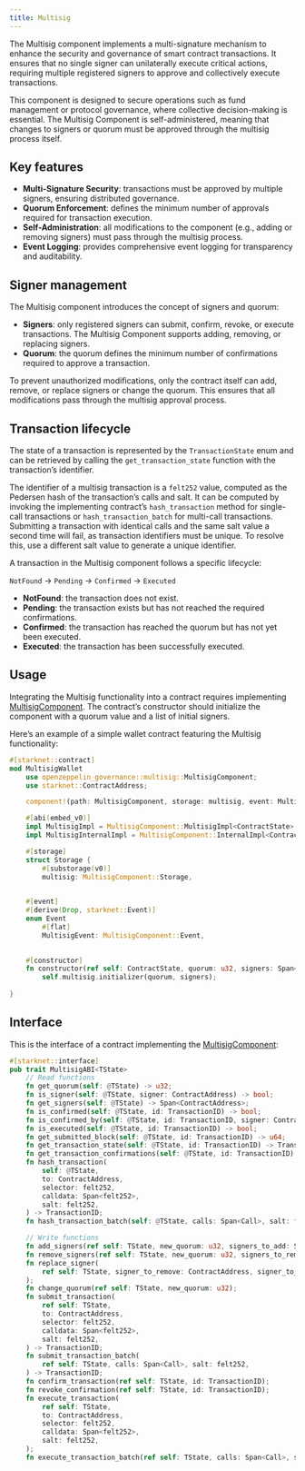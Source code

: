 ```yaml
---
title: Multisig
---
```


The Multisig component implements a multi-signature mechanism to enhance the security and 
governance of smart contract transactions. It ensures that no single signer can unilaterally 
execute critical actions, requiring multiple registered signers to approve and collectively 
execute transactions.

This component is designed to secure operations such as fund management or protocol governance, 
where collective decision-making is essential. The Multisig Component is self-administered, 
meaning that changes to signers or quorum must be approved through the multisig process itself.

## Key features

* **Multi-Signature Security**: transactions must be approved by multiple signers, ensuring 
distributed governance.
* **Quorum Enforcement**: defines the minimum number of approvals required for transaction execution.
* **Self-Administration**: all modifications to the component (e.g., adding or removing signers) 
must pass through the multisig process.
* **Event Logging**: provides comprehensive event logging for transparency and auditability.

## Signer management

The Multisig component introduces the concept of signers and quorum:

* **Signers**: only registered signers can submit, confirm, revoke, or execute transactions. The Multisig 
Component supports adding, removing, or replacing signers.
* **Quorum**: the quorum defines the minimum number of confirmations required to approve a transaction. 

<Callout>
To prevent unauthorized modifications, only the contract itself can add, remove, or replace signers or change the quorum. 
</Callout>
This ensures that all modifications pass through the multisig approval process.

## Transaction lifecycle

The state of a transaction is represented by the `TransactionState` enum and can be retrieved 
by calling the `get_transaction_state` function with the transaction’s identifier.

The identifier of a multisig transaction is a `felt252` value, computed as the Pedersen hash 
of the transaction’s calls and salt. It can be computed by invoking the implementing contract’s 
`hash_transaction` method for single-call transactions or `hash_transaction_batch` for multi-call 
transactions. Submitting a transaction with identical calls and the same salt value a second time 
will fail, as transaction identifiers must be unique. To resolve this, use a different salt value 
to generate a unique identifier.

A transaction in the Multisig component follows a specific lifecycle:

`NotFound` → `Pending` → `Confirmed` → `Executed`

* **NotFound**: the transaction does not exist.
* **Pending**: the transaction exists but has not reached the required confirmations.
* **Confirmed**: the transaction has reached the quorum but has not yet been executed.
* **Executed**: the transaction has been successfully executed.

## Usage

Integrating the Multisig functionality into a contract requires implementing [MultisigComponent](api/governance.mdx#MultisigComponent).
The contract’s constructor should initialize the component with a quorum value and a list of initial signers.

Here’s an example of a simple wallet contract featuring the Multisig functionality:

```rust
#[starknet::contract]
mod MultisigWallet 
    use openzeppelin_governance::multisig::MultisigComponent;
    use starknet::ContractAddress;

    component!(path: MultisigComponent, storage: multisig, event: MultisigEvent);

    #[abi(embed_v0)]
    impl MultisigImpl = MultisigComponent::MultisigImpl<ContractState>;
    impl MultisigInternalImpl = MultisigComponent::InternalImpl<ContractState>;

    #[storage]
    struct Storage {
        #[substorage(v0)]
        multisig: MultisigComponent::Storage,
    

    #[event]
    #[derive(Drop, starknet::Event)]
    enum Event 
        #[flat]
        MultisigEvent: MultisigComponent::Event,
    

    #[constructor]
    fn constructor(ref self: ContractState, quorum: u32, signers: Span<ContractAddress>) 
        self.multisig.initializer(quorum, signers);
    
}
```

## Interface

This is the interface of a contract implementing the [MultisigComponent](api/governance.mdx#MultisigComponent):

```rust
#[starknet::interface]
pub trait MultisigABI<TState> 
    // Read functions
    fn get_quorum(self: @TState) -> u32;
    fn is_signer(self: @TState, signer: ContractAddress) -> bool;
    fn get_signers(self: @TState) -> Span<ContractAddress>;
    fn is_confirmed(self: @TState, id: TransactionID) -> bool;
    fn is_confirmed_by(self: @TState, id: TransactionID, signer: ContractAddress) -> bool;
    fn is_executed(self: @TState, id: TransactionID) -> bool;
    fn get_submitted_block(self: @TState, id: TransactionID) -> u64;
    fn get_transaction_state(self: @TState, id: TransactionID) -> TransactionState;
    fn get_transaction_confirmations(self: @TState, id: TransactionID) -> u32;
    fn hash_transaction(
        self: @TState,
        to: ContractAddress,
        selector: felt252,
        calldata: Span<felt252>,
        salt: felt252,
    ) -> TransactionID;
    fn hash_transaction_batch(self: @TState, calls: Span<Call>, salt: felt252) -> TransactionID;

    // Write functions
    fn add_signers(ref self: TState, new_quorum: u32, signers_to_add: Span<ContractAddress>);
    fn remove_signers(ref self: TState, new_quorum: u32, signers_to_remove: Span<ContractAddress>);
    fn replace_signer(
        ref self: TState, signer_to_remove: ContractAddress, signer_to_add: ContractAddress,
    );
    fn change_quorum(ref self: TState, new_quorum: u32);
    fn submit_transaction(
        ref self: TState,
        to: ContractAddress,
        selector: felt252,
        calldata: Span<felt252>,
        salt: felt252,
    ) -> TransactionID;
    fn submit_transaction_batch(
        ref self: TState, calls: Span<Call>, salt: felt252,
    ) -> TransactionID;
    fn confirm_transaction(ref self: TState, id: TransactionID);
    fn revoke_confirmation(ref self: TState, id: TransactionID);
    fn execute_transaction(
        ref self: TState,
        to: ContractAddress,
        selector: felt252,
        calldata: Span<felt252>,
        salt: felt252,
    );
    fn execute_transaction_batch(ref self: TState, calls: Span<Call>, salt: felt252);

```
